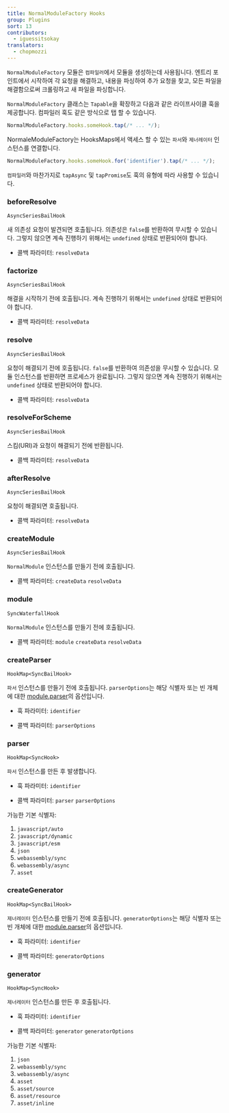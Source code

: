```yaml
---
title: NormalModuleFactory Hooks
group: Plugins
sort: 13
contributors:
  - iguessitsokay
translators:
  - chopmozzi
---
```


`NormalModuleFactory` 모듈은 `컴파일러`에서 모듈을 생성하는데 사용됩니다. 엔트리 포인트에서 시작하여 각 요청을 해결하고, 내용을 파싱하여 추가 요청을 찾고, 모든 파일을 해결함으로써 크롤링하고 새 파일을 파싱합니다.

`NormalModuleFactory` 클래스는 `Tapable`을 확장하고 다음과 같은 라이프사이클 훅을 제공합니다. 컴파일러 훅도 같은 방식으로 탭 할 수 있습니다.

```js
NormalModuleFactory.hooks.someHook.tap(/* ... */);
```

NormaleModuleFactory는 HooksMaps에서 액세스 할 수 있는 `파서`와 `제너레이터` 인스턴스를 연결합니다.

```js
NormalModuleFactory.hooks.someHook.for('identifier').tap(/* ... */);
```

`컴파일러`와 마찬가지로 `tapAsync` 및 `tapPromise`도 훅의 유형에 따라 사용할 수 있습니다.

### beforeResolve

`AsyncSeriesBailHook`

새 의존성 요청이 발견되면 호출됩니다. 의존성은 `false`를 반환하여 무시할 수 있습니다. 그렇지 않으면 계속 진행하기 위해서는 `undefined` 상태로 반환되어야 합니다.

- 콜백 파라미터: `resolveData`

### factorize

`AsyncSeriesBailHook`

해결을 시작하기 전에 호출됩니다. 계속 진행하기 위해서는 `undefined` 상태로 반환되어야 합니다.

- 콜백 파라미터: `resolveData`

### resolve

`AsyncSeriesBailHook`

요청이 해결되기 전에 호출됩니다. `false`를 반환하여 의존성을 무시할 수 있습니다. 모듈 인스턴스를 반환하면 프로세스가 완료됩니다. 그렇지 않으면 계속 진행하기 위해서는 `undefined` 상태로 반환되어야 합니다.

- 콜백 파라미터: `resolveData`

### resolveForScheme

`AsyncSeriesBailHook`

스킴(URI)과 요청이 해결되기 전에 반환됩니다.

- 콜백 파라미터: `resolveData`

### afterResolve

`AsyncSeriesBailHook`

요청이 해결되면 호출됩니다.

- 콜백 파라미터: `resolveData`

### createModule

`AsyncSeriesBailHook`

`NormalModule` 인스턴스를 만들기 전에 호출됩니다.

- 콜백 파라미터: `createData` `resolveData`

### module

`SyncWaterfallHook`

`NormalModule` 인스턴스를 만들기 전에 호출됩니다.

- 콜백 파라미터: `module` `createData` `resolveData`

### createParser

`HookMap<SyncBailHook>`

`파서` 인스턴스를 만들기 전에 호출됩니다. `parserOptions`는 해당 식별자 또는 빈 개체에 대한 [module.parser](/configuration/module/#moduleparser)의 옵션입니다.

- 훅 파라미터: `identifier`

- 콜백 파라미터: `parserOptions`

### parser

`HookMap<SyncHook>`

`파서` 인스턴스를 만든 후 발생합니다.

- 훅 파라미터: `identifier`

- 콜백 파라미터: `parser` `parserOptions`

가능한 기본 식별자:

1. `javascript/auto`
2. `javascript/dynamic`
3. `javascript/esm`
4. `json`
5. `webassembly/sync`
6. `webassembly/async`
7. `asset`

### createGenerator

`HookMap<SyncBailHook>`

`제너레이터` 인스턴스를 만들기 전에 호출됩니다. `generatorOptions`는 해당 식별자 또는 빈 개체에 대한 [module.parser](/configuration/module/#modulegenerator)의 옵션입니다.

- 훅 파라미터: `identifier`

- 콜백 파라미터: `generatorOptions`

### generator

`HookMap<SyncHook>`

`제너레이터` 인스턴스를 만든 후 호출됩니다.

- 훅 파라미터: `identifier`

- 콜백 파라미터: `generator` `generatorOptions`

가능한 기본 식별자:

1. `json`
2. `webassembly/sync`
3. `webassembly/async`
4. `asset`
5. `asset/source`
6. `asset/resource`
7. `asset/inline`
